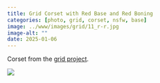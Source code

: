 ```yaml
---
title: Grid Corset with Red Base and Red Boning
categories: [photo, grid, corset, nsfw, base]
image: ../www/images/grid/11_r-r.jpg
image-alt: ""
date: 2025-01-06
---
```


Corset from the [grid project](/posts/2025-01-27_grid-project.html).

![](../www/images/grid/11_r-r.jpg)

